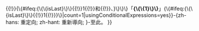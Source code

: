 {{Hatnote
| 1 = [[File:Disambig gray.svg|25px|link=Wikipedia:消歧义]]&nbsp;&nbsp;{{#invoke:TemplateParameters|FormatingArguments|format={\{#ifeq:{\{\{isFirst}\}\}{{!}}{{!}}{\{#ifeq:{\{\{isLast}\}\}{{!}}1{{!}}和{{!}}、}\}\}\}「'''{\{\{1}\}\}'''」{\{#ifeq:{\{\{isLast}\}\}{{!}}1{{!}}}\}|count=1|usingConditionalExpressions=yes}}-{zh-hans: 重定向; zh-hant: 重新導向; }-至此。{{{note|}}}
}}<noinclude>
{{Documentation}}</noinclude>